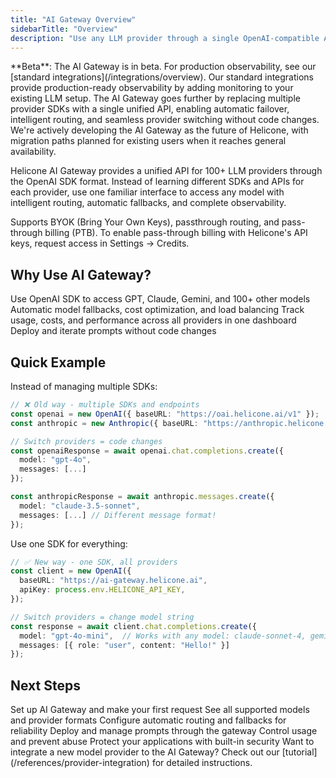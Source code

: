 ```yaml
---
title: "AI Gateway Overview"
sidebarTitle: "Overview"
description: "Use any LLM provider through a single OpenAI-compatible API with intelligent routing, fallbacks, and unified observability"
---
```


<Info>
**Beta**: The AI Gateway is in beta. For production observability, see our [standard integrations](/integrations/overview).
</Info>

<Accordion title="How does AI Gateway differ from standard integrations?">
  Our standard integrations provide production-ready observability by adding monitoring to your existing LLM setup. The AI Gateway goes further by replacing multiple provider SDKs with a single unified API, enabling automatic failover, intelligent routing, and seamless provider switching without code changes. We're actively developing the AI Gateway as the future of Helicone, with migration paths planned for existing users when it reaches general availability.
</Accordion>

Helicone AI Gateway provides a unified API for 100+ LLM providers through the OpenAI SDK format. Instead of learning different SDKs and APIs for each provider, use one familiar interface to access any model with intelligent routing, automatic fallbacks, and complete observability.

<Note>
Supports BYOK (Bring Your Own Keys), passthrough routing, and pass-through billing (PTB). To enable pass-through billing with Helicone's API keys, request access in Settings → Credits.
</Note>

## Why Use AI Gateway?

<CardGroup cols={2}>
<Card title="One SDK for All Models" icon="code">
  Use OpenAI SDK to access GPT, Claude, Gemini, and 100+ other models
</Card>
<Card title="Intelligent Routing" icon="route">
  Automatic model fallbacks, cost optimization, and load balancing
</Card>
<Card title="Unified Observability" icon="chart-line">
  Track usage, costs, and performance across all providers in one dashboard
</Card>
<Card title="Prompt Management" icon="wand-magic-sparkles">
  Deploy and iterate prompts without code changes
</Card>
</CardGroup>

## Quick Example

Instead of managing multiple SDKs:

```typescript
// ❌ Old way - multiple SDKs and endpoints
const openai = new OpenAI({ baseURL: "https://oai.helicone.ai/v1" });
const anthropic = new Anthropic({ baseURL: "https://anthropic.helicone.ai" });

// Switch providers = code changes
const openaiResponse = await openai.chat.completions.create({
  model: "gpt-4o",
  messages: [...]
});

const anthropicResponse = await anthropic.messages.create({
  model: "claude-3.5-sonnet",
  messages: [...] // Different message format!
});
```

Use one SDK for everything:

```typescript
// ✅ New way - one SDK, all providers
const client = new OpenAI({
  baseURL: "https://ai-gateway.helicone.ai",
  apiKey: process.env.HELICONE_API_KEY,
});

// Switch providers = change model string
const response = await client.chat.completions.create({
  model: "gpt-4o-mini",  // Works with any model: claude-sonnet-4, gemini-2.5-flash, etc.
  messages: [{ role: "user", content: "Hello!" }]
});
```

## Next Steps

<CardGroup cols={2}>
<Card title="Get Started in 5 Minutes" icon="rocket" href="/getting-started/quick-start">
  Set up AI Gateway and make your first request
</Card>
<Card title="Browse Model Registry" icon="list" href="https://helicone.ai/models">
  See all supported models and provider formats
</Card>
<Card title="Provider Routing" icon="route" href="/gateway/provider-routing">
  Configure automatic routing and fallbacks for reliability
</Card>
<Card title="Prompt Integration" icon="wand-magic-sparkles" href="/gateway/prompt-integration">
  Deploy and manage prompts through the gateway
</Card>
</CardGroup>

<CardGroup cols={2}>
<Card title="Rate Limiting" icon="gauge" href="/features/advanced-usage/custom-rate-limits">
  Control usage and prevent abuse
</Card>
<Card title="Security Features" icon="lock" href="/features/advanced-usage/llm-security">
  Protect your applications with built-in security
</Card>
</CardGroup>

<Note>
Want to integrate a new model provider to the AI Gateway? Check out our [tutorial](/references/provider-integration) for detailed instructions.
</Note>
